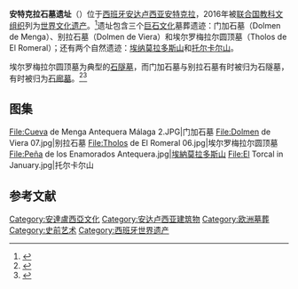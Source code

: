 {{Infobox UNESCO World Heritage Site
| image         = Dolmen de Menga. Panorama.jpg
| image_upright = 1.25
| caption       = 门加石墓
| location      = {{ESP}} {{Flag|Andalusia}}<br/>[[馬拉加省|馬拉加省]] [[安特克拉|安特克拉]]<ref>{{Cite book |title=Aventuras en familia|author=Eva Cánovas, María Victoria Rodríguez |url=https://books.google.com/books?isbn=8416220816 |year=2015 |isbn=8416220816}}</ref>
| includes      = {{flatlist|
* {{tsl|en|Menga Dolmen|门加石墓}}和{{tsl|en|Viera Dolmen|别拉石墓}}
* {{tsl|en|Tholos of El Romeral|埃尔罗梅拉尔圆顶墓}}
* [[埃納莫拉多斯山|埃納莫拉多斯山]]
* [[托尔卡尔山|托尔卡尔山]]
}}
| criteria      = {{UNESCO WHS type|(i), (iii), (iv)}}(i), (iii), (iv)
| ID            = 1501
| coordinates   = {{coord|37|1|30|N|4|32|40|W|format=dms}}
| year          = 2016
| area          = {{convert|2,446.3|ha|sqmi|abbr=on}}
| buffer_zone   = {{convert|10,787.7|ha|sqmi|abbr=on}}
| website       = {{official website|www.museosdeandalucia.es/cultura/museos/CADA/}}
| locmapin      = Spain#Spain Andalusia
}}

'''安特克拉石墓遗址'''（{{lang-es|Sitio de los Dólmenes de Antequera}}）位于[[西班牙|西班牙]][[安达卢西亚|安达卢西亚]][[安特克拉|安特克拉]]，2016年被[[联合国教科文组织|联合国教科文组织]]列为[[世界文化遗产|世界文化遗产]]。<ref>{{Cite web |url = https://whc.unesco.org/en/list/1501 |title = Antequera Dolmens Site |date = 2016-07-17 |publisher = UNESCO |language = en |accessdate = 2019-01-27 |archive-date = 2021-03-08 |archive-url = https://web.archive.org/web/20210308174151/http://whc.unesco.org/en/list/1501 |dead-url = no }}</ref>遗址包含三个[[巨石文化|巨石文化]]墓葬遗迹：门加石墓（Dolmen de Menga）、别拉石墓（Dolmen de Viera）和埃尔罗梅拉尔圆顶墓（Tholos de El Romeral）；还有两个自然遗迹：[[埃纳莫拉多斯山|埃纳莫拉多斯山]]和[[托尔卡尔山|托尔卡尔山]]。

埃尔罗梅拉尔圆顶墓为典型的[[石隧墓|石隧墓]]，而门加石墓与别拉石墓有时被归为石隧墓，有时被归为[[石廊墓|石廊墓]]。<ref>{{Cite book|url=https://onlinelibrary.wiley.com/doi/book/10.1002/9780470753446|publisher=Blackwell Publishers|location=Oxford, UK|isbn=9780470753446|oclc=212123771|last=Shaw|last2=Jameson|title=A Dictionary of Archaeology|first=Ian|year=1999|pages=|first2=Robert|access-date=2019-11-30|archive-date=2018-11-19|archive-url=https://web.archive.org/web/20181119053738/https://onlinelibrary.wiley.com/doi/book/10.1002/9780470753446|dead-url=no}}</ref><ref>{{Cite book|chapter=Megalithic Iberica|url=https://books.google.fi/books?id=-KKqDwAAQBAJ&pg=PA43|publisher=Rowman & Littlefield|isbn=978-1-5381-2092-7|language=en|first=Julian|last=Heath|title=Exploring Megalithic Europe: Amazing Sites to See for Yourself|year=2019|location=Lanham, MD, US|pages=43|access-date=2019-11-30|archive-date=2020-10-15|archive-url=https://web.archive.org/web/20201015042933/https://books.google.fi/books?id=-KKqDwAAQBAJ&pg=PA43|dead-url=no}}</ref>

==图集==
<gallery widths="170" heights="190">
File:Cueva de Menga Antequera Málaga 2.JPG|门加石墓
File:Dolmen de Viera 07.jpg|别拉石墓
File:Tholos de El Romeral 06.jpg|埃尔罗梅拉尔圆顶墓
File:Peña de los Enamorados Antequera.jpg|[[埃納莫拉多斯山|埃納莫拉多斯山]]
File:El Torcal in January.jpg|托尔卡尔山
</gallery>

==参考文献==
{{reflist}}
{{commonscat|Antequera Dolmens Site}}
{{西班牙世界遗产}}
[[Category:安達盧西亞文化|Category:安達盧西亞文化]]
[[Category:安达卢西亚建筑物|Category:安达卢西亚建筑物]]
[[Category:欧洲墓葬|Category:欧洲墓葬]]
[[Category:史前艺术|Category:史前艺术]]
[[Category:西班牙世界遗产|Category:西班牙世界遗产]]